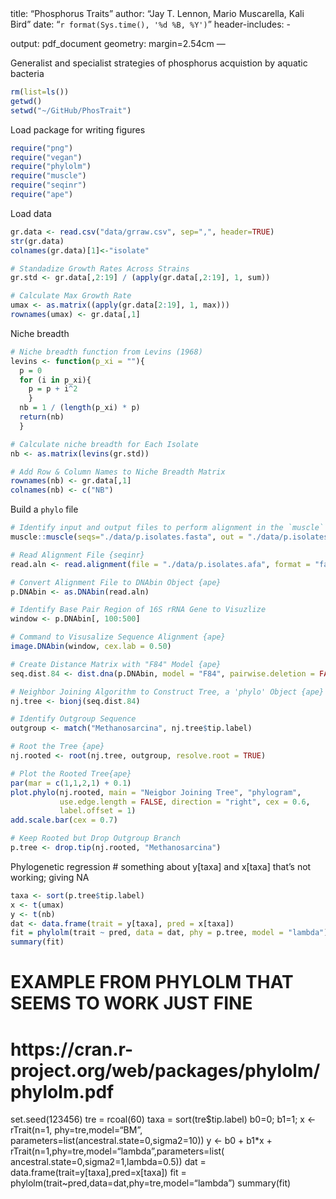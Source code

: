 title: "Phosphorus Traits"
author: "Jay T. Lennon, Mario Muscarella, Kali Bird"
date: "`r format(Sys.time(), '%d %B, %Y')`"
header-includes:
  - \usepackage{array}
output: pdf_document
geometry: margin=2.54cm
---

Generalist and specialist strategies of phosphorus acquistion by aquatic bacteria 

```r
rm(list=ls())
getwd()
setwd("~/GitHub/PhosTrait")
```

Load package for writing figures
```r
require("png")
require("vegan")
require("phylolm")
require("muscle")
require("seqinr")
require("ape")
```

Load data
```r
gr.data <- read.csv("data/grraw.csv", sep=",", header=TRUE)
str(gr.data)
colnames(gr.data)[1]<-"isolate"

# Standadize Growth Rates Across Strains
gr.std <- gr.data[,2:19] / (apply(gr.data[,2:19], 1, sum))

# Calculate Max Growth Rate
umax <- as.matrix((apply(gr.data[2:19], 1, max))) 
rownames(umax) <- gr.data[,1]
```

Niche breadth
```r
# Niche breadth function from Levins (1968)
levins <- function(p_xi = ""){
  p = 0
  for (i in p_xi){
    p = p + i^2
    }
  nb = 1 / (length(p_xi) * p)
  return(nb)
  }

# Calculate niche breadth for Each Isolate
nb <- as.matrix(levins(gr.std))

# Add Row & Column Names to Niche Breadth Matrix
rownames(nb) <- gr.data[,1]
colnames(nb) <- c("NB")
```  

Build a `phylo` file
```r
# Identify input and output files to perform alignment in the `muscle` package
muscle::muscle(seqs="./data/p.isolates.fasta", out = "./data/p.isolates.afa") 

# Read Alignment File {seqinr}
read.aln <- read.alignment(file = "./data/p.isolates.afa", format = "fasta")  

# Convert Alignment File to DNAbin Object {ape}
p.DNAbin <- as.DNAbin(read.aln) 

# Identify Base Pair Region of 16S rRNA Gene to Visuzlize
window <- p.DNAbin[, 100:500] 

# Command to Visusalize Sequence Alignment {ape}
image.DNAbin(window, cex.lab = 0.50) 

# Create Distance Matrix with "F84" Model {ape}
seq.dist.84 <- dist.dna(p.DNAbin, model = "F84", pairwise.deletion = FALSE)

# Neighbor Joining Algorithm to Construct Tree, a 'phylo' Object {ape}
nj.tree <- bionj(seq.dist.84)

# Identify Outgroup Sequence
outgroup <- match("Methanosarcina", nj.tree$tip.label)

# Root the Tree {ape}
nj.rooted <- root(nj.tree, outgroup, resolve.root = TRUE)

# Plot the Rooted Tree{ape}
par(mar = c(1,1,2,1) + 0.1)
plot.phylo(nj.rooted, main = "Neigbor Joining Tree", "phylogram", 
           use.edge.length = FALSE, direction = "right", cex = 0.6, 
           label.offset = 1)
add.scale.bar(cex = 0.7)

# Keep Rooted but Drop Outgroup Branch
p.tree <- drop.tip(nj.rooted, "Methanosarcina")
```

Phylogenetic regression
# something about y[taxa] and x[taxa] that's not working; giving NA
```r
taxa <- sort(p.tree$tip.label)
x <- t(umax)
y <- t(nb)
dat <- data.frame(trait = y[taxa], pred = x[taxa])
fit = phylolm(trait ~ pred, data = dat, phy = p.tree, model = "lambda")
summary(fit)
```

# EXAMPLE FROM PHYLOLM THAT SEEMS TO WORK JUST FINE
# https://cran.r-project.org/web/packages/phylolm/phylolm.pdf
set.seed(123456)
tre = rcoal(60)
taxa = sort(tre$tip.label)
b0=0; b1=1;
x <- rTrait(n=1, phy=tre,model="BM",
parameters=list(ancestral.state=0,sigma2=10))
y <- b0 + b1*x +
rTrait(n=1,phy=tre,model="lambda",parameters=list(
ancestral.state=0,sigma2=1,lambda=0.5))
dat = data.frame(trait=y[taxa],pred=x[taxa])
fit = phylolm(trait~pred,data=dat,phy=tre,model="lambda")
summary(fit)

